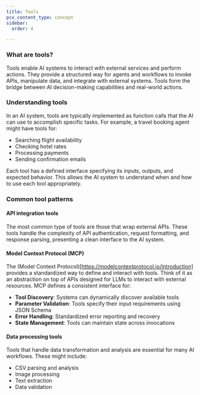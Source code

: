 ```yaml
---
title: Tools
pcx_content_type: concept
sidebar:
  order: 4

---
```


### What are tools?

Tools enable AI systems to interact with external services and perform actions. They provide a structured way for agents and workflows to invoke APIs, manipulate data, and integrate with external systems. Tools form the bridge between AI decision-making capabilities and real-world actions.

### Understanding tools

In an AI system, tools are typically implemented as function calls that the AI can use to accomplish specific tasks. For example, a travel booking agent might have tools for:

- Searching flight availability
- Checking hotel rates 
- Processing payments
- Sending confirmation emails

Each tool has a defined interface specifying its inputs, outputs, and expected behavior. This allows the AI system to understand when and how to use each tool appropriately.

### Common tool patterns

#### API integration tools

The most common type of tools are those that wrap external APIs. These tools handle the complexity of API authentication, request formatting, and response parsing, presenting a clean interface to the AI system.

#### Model Context Protocol (MCP)

The (Model Context Protocol)[https://modelcontextprotocol.io/introduction] provides a standardized way to define and interact with tools. Think of it as an abstraction on top of APIs designed for LLMs to interact with external resources. MCP defines a consistent interface for:

- **Tool Discovery**: Systems can dynamically discover available tools
- **Parameter Validation**: Tools specify their input requirements using JSON Schema
- **Error Handling**: Standardized error reporting and recovery
- **State Management**: Tools can maintain state across invocations


#### Data processing tools

Tools that handle data transformation and analysis are essential for many AI workflows. These might include:

- CSV parsing and analysis
- Image processing
- Text extraction
- Data validation

